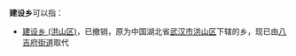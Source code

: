 '''建设乡'''可以指：
{{PRC admin/disambig|23/05/22/203/000|23/11/82/203/000|23/12/23/202/000|35/06/24/203/000|51/11/33/201/000|63/26/24/206/000}}
* [[建设乡_(洪山区)|建设乡 (洪山区)]]，已撤销，原为中国湖北省[[武汉市|武汉市]][[洪山区|洪山区]]下辖的乡，现已由[[八吉府街道|八吉府街道]]取代
{{disambig|cat=三字中国乡名消歧义}}